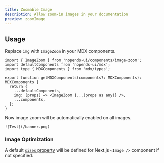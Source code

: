 ```yaml
---
title: Zoomable Image
description: Allow zoom-in images in your documentation
preview: zoomImage
---
```


## Usage

Replace `img` with `ImageZoom` in your MDX components.

```tsx title="mdx-components.tsx"
import { ImageZoom } from 'nopends-ui/components/image-zoom';
import defaultComponents from 'nopends-ui/mdx';
import type { MDXComponents } from 'mdx/types';

export function getMDXComponents(components?: MDXComponents): MDXComponents {
  return {
    ...defaultComponents,
    img: (props) => <ImageZoom {...(props as any)} />,
    ...components,
  };
}
```

Now image zoom will be automatically enabled on all images.

```mdx
![Test](/banner.png)
```

### Image Optimization

A default [`sizes` property](https://nextjs.org/docs/app/api-reference/components/image#sizes) will be defined for Next.js `<Image />` component if not specified.
